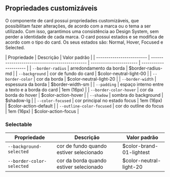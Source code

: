 ## Propriedades customizáveis

O componente de card possui propriedades customizáveis, que possibilitam fazer alterações, de acordo com a marca ou o tema a ser utilizado. Com isso, garantimos uma consistência ao Design System, sem perder a identidade de cada marca.
O card possui estados e se modifica de acordo com o tipo do card. Os seus estados são: Normal, Hover, Focused e Selected.

| Propriedade               | Descrição                                      | Valor padrão            |
| ------------------------- | ---------------------------------------------- | ----------------------- | --------------------- |
| `--border-radius`         | arredondamento da borda                        | $border-radius-md       |
| `--background`            | cor de fundo do card                           | $color-neutral-light-00 |
| `--border-color`          | cor da borda                                   | $color-neutral-light-20 |
| `--border-width`          | espessura da borda                             | $border-width-sm        |
| `--padding`               | espaço interno entre a texto e a borda do card | 1em (16px)              |
| `--border-color-hover`    | cor da borda do hover                          | $color-action-hover     |
| `--shadow`                | sombra do background                           | $shadow-lg              |
| `--color-focused`         | cor principal no estado focus                  | 1em (16px)              | $color-action-default |
| `--outline-color-focused` | cor do outline do focus                        | 1em (16px)              | $color-action-focus   |

### Selectable

| Propriedade               | Descrição                               | Valor padrão             |
| ------------------------- | --------------------------------------- | ------------------------ |
| `--background-selected`   | cor de fundo quando estiver selecionado | $color-brand-01-lightest |
| `--border-color-selected` | cor da borda quando estiver selecionado | $color-neutral-light-20  |
